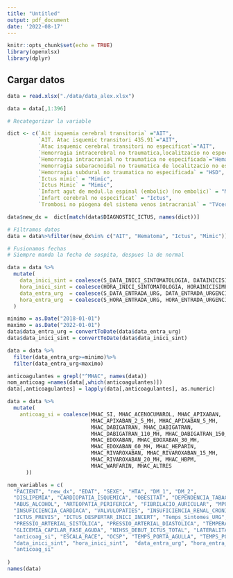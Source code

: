 ```yaml
---
title: "Untitled"
output: pdf_document
date: '2022-08-17'
---
```


```r
knitr::opts_chunk$set(echo = TRUE)
library(openxlsx)
library(dplyr)
```

## Cargar datos

```r
data = read.xlsx("./data/data_alex.xlsx")

data = data[,1:396]
```

```r
# Recategorizar la variable

dict <- c(`Ait isquemia cerebral transitoria` ="AIT",
          `AIT. Atac isquemic transitori 435.91`="AIT",
          `Atac isquemic cerebral transitori no especificat`="AIT",
          `Hemorragia intracerebral no traumatica,localitzacio no especificada`="Hematoma",
          `Hemorragia intracranial no traumatica no especificada`="Hematoma",
          `Hemorragia subaracnoidal no traumatica de localitzacio no especificada`="HSA", 
          `Hemorragia subdural no traumatica no especificada` = "HSD", 
          `Ictus mimic` = "Mimic", 
          `Ictus Mimic` = "Mimic", 
          `Infart agut de medul.la espinal (embolic) (no embolic)` = "Medula", 
          `Infart cerebral no especificat` = "Ictus", 
          `Trombosi no piogena del sistema venos intracranial` = "TVcere")

data$new_dx =  dict[match(data$DIAGNOSTIC_ICTUS, names(dict))]

# Filtramos datos
data = data%>%filter(new_dx%in% c("AIT", "Hematoma", "Ictus", "Mimic"))

# Fusionamos fechas
# Siempre manda la fecha de sospita, despues la de normal

data = data %>% 
  mutate(
    data_inici_sint = coalesce(S_DATA_INICI_SINTOMATOLOGIA, DATAINICISIMPTOMATOLOGIA), 
    hora_inici_sint = coalesce(HORA_INICI_SINTOMATOLOGIA, HORAINICISIMPTOMATOLOGIA), 
    data_entra_urg  = coalesce(S_DATA_ENTRADA_URG, DATA_ENTRADA_URGENCIES), 
    hora_entra_urg  = coalesce(S_HORA_ENTRADA_URG, HORA_ENTRADA_URGENCIES)
  )

minimo = as.Date("2018-01-01")
maximo = as.Date("2022-01-01")
data$data_entra_urg = convertToDate(data$data_entra_urg)
data$data_inici_sint = convertToDate(data$data_inici_sint)

data = data %>%
  filter(data_entra_urg>=minimo)%>%
  filter(data_entra_urg<maximo)

anticoagulantes = grepl("^MHAC", names(data))
nom_anticoag =names(data[,which(anticoagulantes)])
data[,anticoagulantes] = lapply(data[,anticoagulantes], as.numeric)

data = data %>%
  mutate(
    anticoag_si = coalesce(MHAC_SI, MHAC_ACENOCUMAROL, MHAC_APIXABAN, 
                           MHAC_APIXABAN_2_5_MH, MHAC_APIXABAN_5_MH, 
                           MHAC_DABIGATRAN, MHAC_DABIGATRAN, 
                           MHAC_DABIGATRAN_110_MH, MHAC_DABIGATRAN_150_MH, 
                           MHAC_EDOXABAN, MHAC_EDOXABAN_30_MH, 
                           MHAC_EDOXABAN_60_MH, MHAC_HEPARIN, 
                           MHAC_RIVAROXABAN, MHAC_RIVAROXABAN_15_MH, 
                           MHAC_RIVAROXABAN_20_MH, MHAC_HBPM, 
                           MHAC_WARFARIN, MHAC_ALTRES
      ))

nom_variables = c(
  "PACIENT", "new_dx", "EDAT", "SEXE", "HTA", "DM_1", "DM_2", 
  "DISLIPEMIA", "CARDIOPATIA_ISQUEMICA", "OBESITAT", "DEPENDENCIA_TABAC", 
  "ABUS_ALCOHOL", "ARTEOPATIA_PERIFERICA", "FIBRILACIO_AURICULAR", "MPOC", 
  "INSUFICIENCIA_CARDIACA", "VALVULOPATIES", "INSUFICIENCIA_RENAL_CRONICA", 
  "ICTUS_PREVIS", "ICTUS_DESPERTAR_INICI_INCERT", "Temps_Sintomes_URG", 
  "PRESSIO_ARTERIAL_SISTOLICA", "PRESSIO_ARTERIAL_DIASTOLICA", "TEMPERATURA", 
  "GLICEMIA_CAPILAR_FASE_AGUDA", "NIHSS_DEBUT_ICTUS_TOTAL", "LATERALITAT_ICTUS",
  "anticoag_si", "ESCALA_RACE", "OCSP", "TEMPS_PORTA_AGULLA", "TEMPS_PORTA_AGULLA_AUTOMATIC", 
  "data_inici_sint", "hora_inici_sint",  "data_entra_urg", "hora_entra_urg", 
  "anticoag_si"
  
)
names(data)
```

